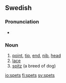 ==Swedish==

===Pronunciation===
* {{audio|Sv-spets.ogg|Audio}}

===Noun===
{{infl|sv|noun|g=c}}
{{sv-noun|gender=Common|spets|spetsen|spetsar|spetsarna|spets|spetsens|spetsars|spetsarnas}}

# [[point]], [[tip]], [[end]], [[nib]], [[head]]
# [[lace]]
# [[spitz]] (a breed of dog)

[[io:spets]]
[[fi:spets]]
[[sv:spets]]